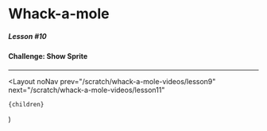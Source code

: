
# Whack-a-mole

##### Lesson #10

#### Challenge: Show Sprite

---

<YouTubeEmbed videoId="TWcGH9U8KB8" />

  <Layout
    noNav
    prev="/scratch/whack-a-mole-videos/lesson9"
    next="/scratch/whack-a-mole-videos/lesson11"
  >
    {children}
  </Layout>
)
